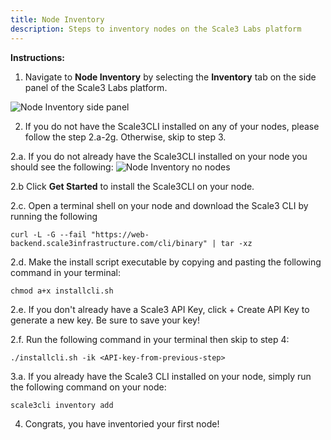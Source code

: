 ```yaml
---
title: Node Inventory
description: Steps to inventory nodes on the Scale3 Labs platform
---
```


**Instructions:**
1. Navigate to **Node Inventory** by selecting the **Inventory** tab on the side panel of the Scale3 Labs platform.

![Node Inventory side panel](/images/node_inventory_side_panel.png)

2. If you do not have the Scale3CLI installed on any of your nodes, please follow the step 2.a-2g. Otherwise, skip to step 3.

2.a. If you do not already have the Scale3CLI installed on your node you should see the following:
![Node Inventory no nodes](/images/node_inventory_no_nodes.png)

2.b Click **Get Started** to install the Scale3CLI on your node.

2.c. Open a terminal shell on your node and download the Scale3 CLI by running the following

`curl -L -G --fail "https://web-backend.scale3infrastructure.com/cli/binary" | tar -xz`

2.d. Make the install script executable by copying and pasting the following command in your terminal:

`chmod a+x installcli.sh`

2.e. If you don't already have a Scale3 API Key, click + Create API Key to generate a new key. Be sure to save your key!

2.f. Run the following command in your terminal then skip to step 4:

`./installcli.sh -ik <API-key-from-previous-step>`

3.a. If you already have the Scale3 CLI installed on your node, simply run the following command on your node:

`scale3cli inventory add`

4. Congrats, you have inventoried your first node!

